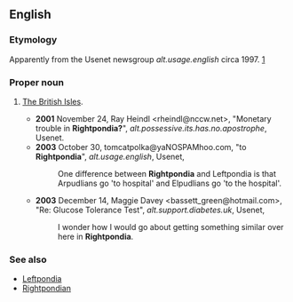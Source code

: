 ==English==
===Etymology===
Apparently from the Usenet newsgroup ''alt.usage.english'' circa 1997. [http://groups.google.com/group/alt.usage.english/browse_frm/thread/f0a61071e7d33b56]
===Proper noun===
{{en-noun|-}}
# {{context|slang|lang=en}} [[British Isles|The British Isles]].
#*'''2001''' November 24, Ray Heindl <rheindl@nccw.net>, "Monetary trouble in '''Rightpondia?'''", ''alt.possessive.its.has.no.apostrophe'', Usenet.
#*'''2003''' October 30, tomcatpolka@yaNOSPAMhoo.com, "to '''Rightpondia'''", ''alt.usage.english'', Usenet,
#*:One difference between '''Rightpondia''' and Leftpondia is that Arpudlians go 'to hospital' and Elpudlians go 'to the hospital'.
#*'''2003''' December 14, Maggie Davey <bassett_green@hotmail.com>, "Re: Glucose Tolerance Test", ''alt.support.diabetes.uk'', Usenet,
#*:I wonder how I would go about getting something similar over here in '''Rightpondia'''.
===See also===
*[[Leftpondia]]
*[[Rightpondian]]